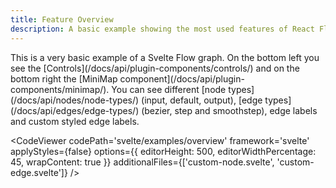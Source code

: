 ```yaml
---
title: Feature Overview
description: A basic example showing the most used features of React Flow - controls, MiniMap, node types, edge types, edge labels, and custom styling.
---
```



<ExampleLayout>
This is a very basic example of a Svelte Flow graph. On the bottom left you see the [Controls](/docs/api/plugin-components/controls/) and on the bottom right the [MiniMap component](/docs/api/plugin-components/minimap/).
You can see different [node types](/docs/api/nodes/node-types/) (input, default, output), [edge types](/docs/api/edges/edge-types/) (bezier, step and smoothstep), edge labels and custom styled edge labels.

<CodeViewer
  codePath='svelte/examples/overview'
  framework='svelte'
  applyStyles={false}
  options={{ editorHeight: 500, editorWidthPercentage: 45, wrapContent: true }}
  additionalFiles={['custom-node.svelte', 'custom-edge.svelte']}
/>

</ExampleLayout>
